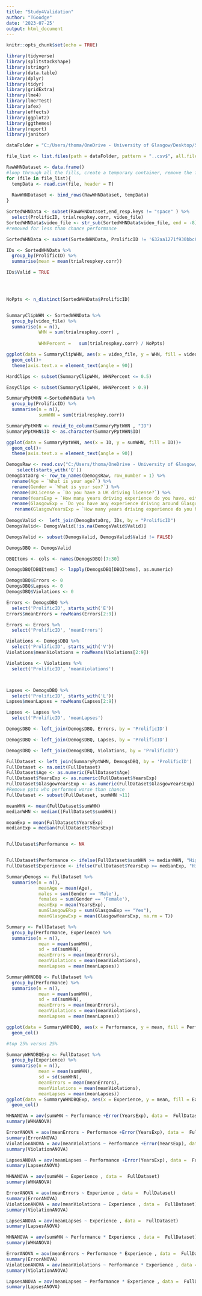 ```yaml
---
title: "Study4Validation"
author: "TGoodge"
date: '2023-07-25'
output: html_document
---
```


```r
knitr::opts_chunk$set(echo = TRUE)
```


```r

library(tidyverse)
library(splitstackshape)
library(stringr)
library(data.table)
library(dplyr)
library(tidyr)
library(gridExtra)
library(lme4)
library(lmerTest)
library(afex)
library(effects)
library(ggplot2)
library(ggthemes)
library(report)
library(janitor)
```

```r
dataFolder = "C:/Users/thoma/OneDrive - University of Glasgow/Desktop/Study 4/WHNValidation/WHNdata/data"

file_list <- list.files(path = dataFolder, pattern = "..csv$", all.files = TRUE, full.names = TRUE, recursive = TRUE) 
```

```r
RawWHNDataset <- data.frame()
#loop through all the fills, create a temporary container, remove the first, second and last rows and then add 1 to the trials counter. Then bind it to the dataset
for (file in file_list){
  tempData <- read.csv(file, header = T)  
    
  RawWHNDataset <- bind_rows(RawWHNDataset, tempData)
}


```

```r
SortedWHNData <- subset(RawWHNDataset,end_resp.keys != "space" ) %>% 
  select(ProlificID, trialrespkey.corr, video_file)
SortedWHNData$video_file <- str_sub(SortedWHNData$video_file, end = -8)
#removed for less than chance performance

SortedWHNData <- subset(SortedWHNData, ProlificID != '632aa1271f930bbc655a32d8')

IDs <- SortedWHNData %>% 
  group_by(ProlificID) %>% 
  summarise(mean = mean(trialrespkey.corr))

IDs$Valid = TRUE
  



NoPpts <- n_distinct(SortedWHNData$ProlificID)



```

```r
SummaryClipWHN <- SortedWHNData %>% 
  group_by(video_file) %>% 
  summarise(n = n(),
            WHN = sum(trialrespkey.corr) ,
            
            WHNPercent =   sum(trialrespkey.corr) / NoPpts)
```

```r
ggplot(data = SummaryClipWHN, aes(x = video_file, y = WHN, fill = video_file))+
  geom_col()+
  theme(axis.text.x = element_text(angle = 90))
```

```r
HardClips <- subset(SummaryClipWHN, WHNPercent <= 0.5)

EasyClips <- subset(SummaryClipWHN, WHNPercent > 0.9)
```



```r
SummaryPptWHN <-SortedWHNData %>% 
  group_by(ProlificID) %>% 
  summarise(n = n(),
            sumWHN = sum(trialrespkey.corr))

SummaryPptWHN <- rowid_to_column(SummaryPptWHN , "ID")
SummaryPptWHN$ID <- as.character(SummaryPptWHN$ID)
```

```r
ggplot(data = SummaryPptWHN, aes(x = ID, y = sumWHN, fill = ID))+
  geom_col()+
  theme(axis.text.x = element_text(angle = 90))
```

```r
DemogsRaw <- read.csv("C:/Users/thoma/OneDrive - University of Glasgow/Desktop/Study 4/WHNValidation/Qualtrics/QualtricsWHNValid.csv")%>%  
    select(starts_with('Q')) 
DemogDataOrg <- row_to_names(DemogsRaw, row_number = 1) %>%  
  rename(Age = `What is your age?`) %>% 
  rename(Gender = `What is your sex?`) %>% 
  rename(UKLicense = `Do you have a UK driving license?`) %>%
  rename(YearsExp = `How many years driving experience do you have, either from when you passed your driving test or when you started driving regularly? (years / months)`) %>%
  rename(GlasgowExp = `Do you have any experience driving around Glasgow?`) %>%
   rename(GlasgowYearsExp = `How many years driving experience do you have driving around the West End of Glasgow? (years, months)`)
 
DemogsValid <-  left_join(DemogDataOrg, IDs, by = "ProlificID")
DemogsValid<- DemogsValid[!is.na(DemogsValid$Valid)] 

DemogsValid <- subset(DemogsValid, DemogsValid$Valid != FALSE)


```

```r
DemogsDBQ <- DemogsValid

DBQItems <- cols <- names(DemogsDBQ)[7:30]

DemogsDBQ[DBQItems] <- lapply(DemogsDBQ[DBQItems], as.numeric)

DemogsDBQ$Errors <- 0
DemogsDBQ$Lapses <- 0
DemogsDBQ$Violations <- 0

Errors <- DemogsDBQ %>% 
  select('ProlificID', starts_with('E')) 
Errors$meanErrors = rowMeans(Errors[2:9])

Errors <- Errors %>% 
  select('ProlificID', 'meanErrors')

Violations <- DemogsDBQ %>% 
  select('ProlificID', starts_with('V')) 
Violations$meanViolations = rowMeans(Violations[2:9])

Violations <- Violations %>% 
  select('ProlificID', 'meanViolations')



Lapses <- DemogsDBQ %>% 
  select('ProlificID', starts_with('L')) 
Lapses$meanLapses = rowMeans(Lapses[2:9])

Lapses <- Lapses %>% 
  select('ProlificID', 'meanLapses')
```


```r
DemogsDBQ <- left_join(DemogsDBQ, Errors, by = 'ProlificID')

DemogsDBQ <- left_join(DemogsDBQ, Lapses, by = 'ProlificID')

DemogsDBQ <- left_join(DemogsDBQ, Violations, by = 'ProlificID')


```

```r
FullDataset <- left_join(SummaryPptWHN, DemogsDBQ, by = 'ProlificID') 
FullDataset <- na.omit(FullDataset)
FullDataset$Age <- as.numeric(FullDataset$Age)
FullDataset$YearsExp <- as.numeric(FullDataset$YearsExp)
FullDataset$GlasgowYearsExp <- as.numeric(FullDataset$GlasgowYearsExp)
#Remove ppts who performed worse than chance
FullDataset <- subset(FullDataset, sumWHN >11) 

meanWHN <- mean(FullDataset$sumWHN)
medianWHN <- median((FullDataset$sumWHN))

meanExp = mean(FullDataset$YearsExp)
medianExp = median(FullDataset$YearsExp)


FullDataset$Performance <- NA


FullDataset$Performance <- ifelse(FullDataset$sumWHN >= medianWHN, "High", "Low")
FullDataset$Experience <- ifelse(FullDataset$YearsExp >= medianExp, "High", "Low")


```


```r
SummaryDemogs <- FullDataset %>% 
  summarise(n = n(),
            meanAge = mean(Age),
            males = sum(Gender == 'Male'),
            females = sum(Gender == 'Female'),
            meanExp = mean(YearsExp),
            numGlasgowERxp = sum(GlasgowExp == "Yes"),
            meanGlasgowExp = mean(GlasgowYearsExp, na.rm = T))

```

```r
Summary <- FullDataset %>% 
  group_by(Performance, Experience) %>% 
  summarise(n = n(),
            mean = mean(sumWHN),
            sd = sd(sumWHN),
            meanErrors = mean(meanErrors),
            meanViolations = mean(meanViolations),
            meanLapses = mean(meanLapses))

```




```r
SummaryWHNDBQ <- FullDataset %>% 
  group_by(Performance) %>% 
  summarise(n = n(),
            mean = mean(sumWHN),
            sd = sd(sumWHN),
            meanErrors = mean(meanErrors),
            meanViolations = mean(meanViolations),
            meanLapses = mean(meanLapses))

ggplot(data = SummaryWHNDBQ, aes(x = Performance, y = mean, fill = Performance))+
  geom_col()


```

```r
#top 25% versus 25%

```



```r
SummaryWHNDBQExp <- FullDataset %>% 
  group_by(Experience) %>% 
  summarise(n = n(),
            mean = mean(sumWHN),
            sd = sd(sumWHN),
            meanErrors = mean(meanErrors),
            meanViolations = mean(meanViolations),
            meanLapses = mean(meanLapses))
ggplot(data = SummaryWHNDBQExp, aes(x = Experience, y = mean, fill = Experience))+
  geom_col()
```

```r

WHNANOVA = aov(sumWHN ~ Performance +Error(YearsExp), data =  FullDataset)
summary(WHNANOVA)

ErrorANOVA = aov(meanErrors ~ Performance +Error(YearsExp), data =  FullDataset)
summary(ErrorANOVA)
ViolationANOVA = aov(meanViolations ~ Performance +Error(YearsExp), data =  FullDataset)
summary(ViolationANOVA)

LapsesANOVA = aov(meanLapses ~ Performance +Error(YearsExp), data =  FullDataset)
summary(LapsesANOVA)
```

```r
WHNANOVA = aov(sumWHN ~ Experience , data =  FullDataset)
summary(WHNANOVA)

ErrorANOVA = aov(meanErrors ~ Experience , data =  FullDataset)
summary(ErrorANOVA)
ViolationANOVA = aov(meanViolations ~ Experience , data =  FullDataset)
summary(ViolationANOVA)

LapsesANOVA = aov(meanLapses ~ Experience , data =  FullDataset)
summary(LapsesANOVA)
```

```r
WHNANOVA = aov(sumWHN ~ Performance * Experience , data =  FullDataset)
summary(WHNANOVA)

ErrorANOVA = aov(meanErrors ~ Performance * Experience , data =  FullDataset)
summary(ErrorANOVA)
ViolationANOVA = aov(meanViolations ~ Performance * Experience , data =  FullDataset)
summary(ViolationANOVA)

LapsesANOVA = aov(meanLapses ~ Performance * Experience , data =  FullDataset)
summary(LapsesANOVA)
```

